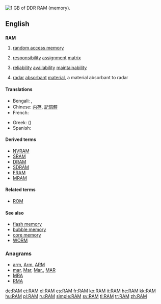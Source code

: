 [[Image:DDR RAM-2.jpg|thumb|right|1 [[GB]] of [[DDR]] RAM (memory).]]
{{also|ram|Ram}}
==English==

==={{acronym}}===
'''RAM'''
{{wikipedia}}

# {{electronics|computing}} [[random access memory]]
# {{context|project management}} [[responsibility]] [[assignment]] [[matrix]]
# {{context|risk management}} [[reliability]] [[availability]] [[maintainability]]
# {{military}} [[radar]] [[absorbant]] [[material]], a material absorbant to radar

====Translations====
{{trans-top|random access memory}}
* Bengali: {{t-|bn|র‌্যান্ডম অ্যাকসেস মেমরি|sc=Beng}}, {{t-|bn|র‌্যাম|sc=Beng}}
* Chinese: [[内存]], [[記憶體]]
* French: {{t-|fr|mémoire RAM|f}}
{{trans-mid}}
* Greek: {{t-|el|ΜΤΠ|f}} ({{t+|el|μνήμη τυχαίας προσπέλασης|f}})
* Spanish: {{t+|es|RAM|f}}
{{trans-bottom}}

====Derived terms====
* [[NVRAM]]
* [[SRAM]]
* [[DRAM]]
* [[SDRAM]]
* [[FRAM]]
* [[MRAM]]

====Related terms====
* [[ROM]]

====See also====
* [[flash memory]]
* [[bubble memory]]
* [[core memory]]
* [[WORM]]

===Anagrams===
* [[arm#English|arm]], [[Arm#English|Arm]], [[ARM#English|ARM]]
* [[mar#English|mar]], [[Mar#English|Mar]], [[Mar.#English|Mar.]], [[MAR#English|MAR]]
* [[MRA#English|MRA]]
* [[RMA#English|RMA]]

[[de:RAM]]
[[et:RAM]]
[[el:RAM]]
[[es:RAM]]
[[fr:RAM]]
[[ko:RAM]]
[[it:RAM]]
[[he:RAM]]
[[kk:RAM]]
[[hu:RAM]]
[[pl:RAM]]
[[ru:RAM]]
[[simple:RAM]]
[[sv:RAM]]
[[tl:RAM]]
[[tr:RAM]]
[[zh:RAM]]